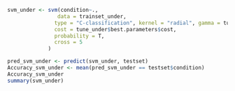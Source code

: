 ```r
svm_under <- svm(condition~.,
                data = trainset_under,
               type = "C-classification", kernel = "radial", gamma = tune_under$best.parameters$gamma,
               cost = tune_under$best.parameters$cost,
               probability = T,
               cross = 5
             )

pred_svm_under <- predict(svm_under, testset)
Accuracy_svm_under <- mean(pred_svm_under == testset$condition)
Accuracy_svm_under
summary(svm_under)
```
